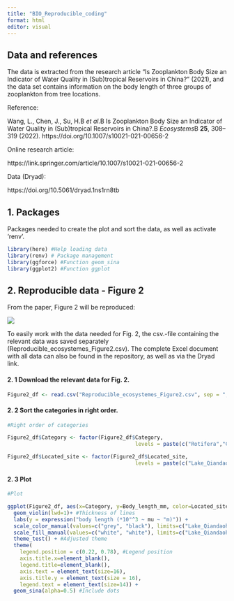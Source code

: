 ```yaml
---
title: "BIO_Reproducible_coding"
format: html
editor: visual
---
```


## Data and references

The data is extracted from the research article "Is Zooplankton Body Size an Indicator of Water Quality in (Sub)tropical Reservoirs in China?" (2021), and the data set contains information on the body length of three groups of zooplankton from tree locations.

Reference:

Wang, L., Chen, J., Su, H.B *et al.*B Is Zooplankton Body Size an Indicator of Water Quality in (Sub)tropical Reservoirs in China?.B *Ecosystems*B **25**, 308--319 (2022). https://doi.org/10.1007/s10021-021-00656-2

Online research article:

https://link.springer.com/article/10.1007/s10021-021-00656-2

Data (Dryad):

https://doi.org/10.5061/dryad.1ns1rn8tb

## 1. Packages

Packages needed to create the plot and sort the data, as well as activate 'renv'.

```r
library(here) #Help loading data
library(renv) # Package management
library(ggforce) #Function geom_sina
library(ggplot2) #Function ggplot
```

## 2. Reproducible data - Figure 2

From the paper, Figure 2 will be reproduced:

![](images/Figure_2.png)

To easily work with the data needed for Fig. 2, the csv.-file containing the relevant data was saved separately (Reproducible_ecosystemes_Figure2.csv). The complete Excel document with all data can also be found in the repository, as well as via the Dryad link.

#### 2. 1 Download the relevant data for Fig. 2.

```r
Figure2_df <- read.csv("Reproducible_ecosystemes_Figure2.csv", sep = ";", header = TRUE ) #Download csv.-file with data needed for Figure 2
```

#### 2. 2 Sort the categories in right order.

```r
#Right order of categories

Figure2_df$Category <- factor(Figure2_df$Category,
                                         levels = paste(c("Rotifera","Cladocera","Copepoda"))) #Right order of species categories

Figure2_df$Located_site <- factor(Figure2_df$Located_site,
                                         levels = paste(c("Lake_Qiandaohu", "Guangdong_reservoirs"))) #Right order of site
```

#### 2. 3 Plot

```r
#Plot

ggplot(Figure2_df, aes(x=Category, y=Body_length_mm, color=Located_site, fill=Located_site)) + #Specify variables and color/fill for the figure
  geom_violin(lwd=1)+ #Thickness of lines
  labs(y = expression("body length (*10"^3 ~ mu ~ "m)")) +
  scale_color_manual(values=c("grey", "black"), limits=c("Lake_Qiandaohu", "Guangdong_reservoirs"), labels=c('Lake Qiandaohu', 'Guangdong reservoirs')) + #Line color
  scale_fill_manual(values=c("white", "white"), limits=c("Lake_Qiandaohu", "Guangdong_reservoirs"), labels=c('Lake Qiandaohu', 'Guangdong reservoirs')) + #Fill color
  theme_test() + #Adjusted theme 
  theme(
    legend.position = c(0.22, 0.78), #Legend position
    axis.title.x=element_blank(), 
    legend.title=element_blank(),
    axis.text = element_text(size=16),
    axis.title.y = element_text(size = 16),
    legend.text = element_text(size=14)) +
  geom_sina(alpha=0.5) #Include dots
```
